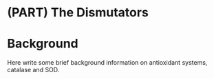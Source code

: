 # (PART) The Dismutators {-}
# Background

Here write some brief background information on antioxidant systems, catalase and SOD.